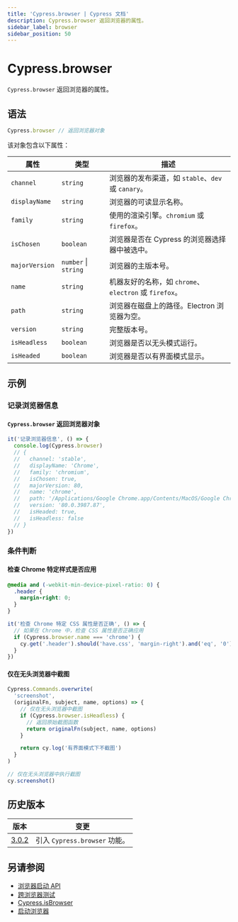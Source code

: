 ```yaml
---
title: 'Cypress.browser | Cypress 文档'
description: Cypress.browser 返回浏览器的属性。
sidebar_label: browser
sidebar_position: 50
---
```


<ProductHeading product="app" />

# Cypress.browser

`Cypress.browser` 返回浏览器的属性。

## 语法

```javascript
Cypress.browser // 返回浏览器对象
```

该对象包含以下属性：

| 属性           | 类型                 | 描述                                                                 |
| -------------- | -------------------- | ------------------------------------------------------------------- |
| `channel`      | `string`             | 浏览器的发布渠道，如 `stable`、`dev` 或 `canary`。                   |
| `displayName`  | `string`             | 浏览器的可读显示名称。                                               |
| `family`       | `string`             | 使用的渲染引擎。`chromium` 或 `firefox`。                            |
| `isChosen`     | `boolean`            | 浏览器是否在 Cypress 的浏览器选择器中被选中。                         |
| `majorVersion` | `number` \| `string` | 浏览器的主版本号。                                                   |
| `name`         | `string`             | 机器友好的名称，如 `chrome`、`electron` 或 `firefox`。              |
| `path`         | `string`             | 浏览器在磁盘上的路径。Electron 浏览器为空。                          |
| `version`      | `string`             | 完整版本号。                                                         |
| `isHeadless`   | `boolean`            | 浏览器是否以无头模式运行。                                           |
| `isHeaded`     | `boolean`            | 浏览器是否以有界面模式显示。                                         |

## 示例

### 记录浏览器信息

#### `Cypress.browser` 返回浏览器对象

```js
it('记录浏览器信息', () => {
  console.log(Cypress.browser)
  // {
  //   channel: 'stable',
  //   displayName: 'Chrome',
  //   family: 'chromium',
  //   isChosen: true,
  //   majorVersion: 80,
  //   name: 'chrome',
  //   path: '/Applications/Google Chrome.app/Contents/MacOS/Google Chrome',
  //   version: '80.0.3987.87',
  //   isHeaded: true,
  //   isHeadless: false
  // }
})
```

### 条件判断

#### 检查 Chrome 特定样式是否应用

```css
@media and (-webkit-min-device-pixel-ratio: 0) {
  .header {
    margin-right: 0;
  }
}
```

```javascript
it('检查 Chrome 特定 CSS 属性是否正确', () => {
  // 如果在 Chrome 中，检查 CSS 属性是否正确应用
  if (Cypress.browser.name === 'chrome') {
    cy.get('.header').should('have.css', 'margin-right').and('eq', '0')
  }
})
```

#### 仅在无头浏览器中截图

```javascript
Cypress.Commands.overwrite(
  'screenshot',
  (originalFn, subject, name, options) => {
    // 仅在无头浏览器中截图
    if (Cypress.browser.isHeadless) {
      // 返回原始截图函数
      return originalFn(subject, name, options)
    }

    return cy.log('有界面模式下不截图')
  }
)

// 仅在无头浏览器中执行截图
cy.screenshot()
```

## 历史版本

| 版本                                   | 变更                          |
| ------------------------------------- | ----------------------------- |
| [3.0.2](/app/references/changelog#3-0-2) | 引入 `Cypress.browser` 功能。 |

## 另请参阅

- [浏览器启动 API](/api/node-events/browser-launch-api)
- [跨浏览器测试](/app/guides/cross-browser-testing)
- [Cypress.isBrowser](/api/cypress-api/isbrowser)
- [启动浏览器](/app/references/launching-browsers)